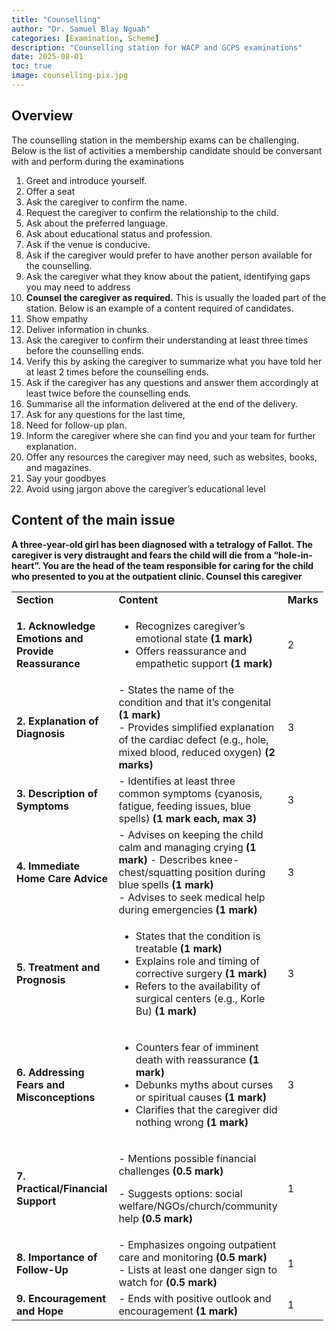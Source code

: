 ```yaml
---
title: "Counselling"
author: "Dr. Samuel Blay Nguah"
categories: [Examination, Scheme]
description: "Counselling station for WACP and GCPS examinations" 
date: 2025-08-01
toc: true
image: counselling-pix.jpg
---
```


## Overview

The counselling station in the membership exams can be challenging. Below is the list of activities
a membership candidate should be conversant with and perform during the examinations

1.  Greet and introduce yourself.
2.  Offer a seat
3.  Ask the caregiver to confirm the name.
4.  Request the caregiver to confirm the relationship to the child.
5.  Ask about the preferred language.
6.  Ask about educational status and profession.
7.  Ask if the venue is conducive.
8.  Ask if the caregiver would prefer to have another person available for the counselling.
9.  Ask the caregiver what they know about the patient, identifying gaps you may need to address
10. **Counsel the caregiver as required.** This is usually the loaded part of the station. Below is
    an example of a content required of candidates.
11. Show empathy
12. Deliver information in chunks.
13. Ask the caregiver to confirm their understanding at least three times before the counselling
    ends.
14. Verify this by asking the caregiver to summarize what you have told her at least 2 times before
    the counselling ends.
15. Ask if the caregiver has any questions and answer them accordingly at least twice before the
    counselling ends.
16. Summarise all the information delivered at the end of the delivery.
17. Ask for any questions for the last time,
18. Need for follow-up plan.
19. Inform the caregiver where she can find you and your team for further explanation.
20. Offer any resources the caregiver may need, such as websites, books, and magazines.
21. Say your goodbyes
22. Avoid using jargon above the caregiver's educational level

## Content of the main issue

**A three-year-old girl has been diagnosed with a tetralogy of Fallot. The caregiver is very
distraught and fears the child will die from a "hole-in-heart". You are the head of the team
responsible for caring for the child who presented to you at the outpatient clinic. Counsel this
caregiver**

+------------------------------------------+------------------------------------------+-----------+
| **Section**                              | **Content**                              | **Marks** |
+------------------------------------------+------------------------------------------+-----------+
| **1. Acknowledge Emotions and Provide    | -   Recognizes caregiver’s emotional     | 2         |
| Reassurance**                            |     state **(1 mark)**\                  |           |
|                                          | -   Offers reassurance and empathetic    |           |
|                                          |     support **(1 mark)**                 |           |
+------------------------------------------+------------------------------------------+-----------+
| **2. Explanation of Diagnosis**          | \- States the name of the condition and  | 3         |
|                                          | that it's congenital **(1 mark)**\       |           |
|                                          | - Provides simplified explanation of the |           |
|                                          | cardiac defect (e.g., hole, mixed blood, |           |
|                                          | reduced oxygen) **(2 marks)**            |           |
+------------------------------------------+------------------------------------------+-----------+
| **3. Description of Symptoms**           | \- Identifies at least three common      | 3         |
|                                          | symptoms (cyanosis, fatigue, feeding     |           |
|                                          | issues, blue spells) **(1 mark each, max |           |
|                                          | 3)**                                     |           |
+------------------------------------------+------------------------------------------+-----------+
| **4. Immediate Home Care Advice**        | \- Advises on keeping the child calm and | 3         |
|                                          | managing crying **(1 mark)** - Describes |           |
|                                          | knee-chest/squatting position during     |           |
|                                          | blue spells **(1 mark)**\                |           |
|                                          | - Advises to seek medical help during    |           |
|                                          | emergencies **(1 mark)**                 |           |
+------------------------------------------+------------------------------------------+-----------+
| **5. Treatment and Prognosis**           | -   States that the condition is         | 3         |
|                                          |     treatable **(1 mark)**\              |           |
|                                          | -   Explains role and timing of          |           |
|                                          |     corrective surgery **(1 mark)**\     |           |
|                                          | -   Refers to the availability of        |           |
|                                          |     surgical centers (e.g., Korle Bu)    |           |
|                                          |     **(1 mark)**                         |           |
+------------------------------------------+------------------------------------------+-----------+
| **6. Addressing Fears and                | -   Counters fear of imminent death with | 3         |
| Misconceptions**                         |     reassurance **(1 mark)**\            |           |
|                                          | -   Debunks myths about curses or        |           |
|                                          |     spiritual causes **(1 mark)**\       |           |
|                                          | -   Clarifies that the caregiver did     |           |
|                                          |     nothing wrong **(1 mark)**           |           |
+------------------------------------------+------------------------------------------+-----------+
| **7. Practical/Financial Support**       | \- Mentions possible financial           | 1         |
|                                          | challenges **(0.5 mark)**                |           |
|                                          |                                          |           |
|                                          | \- Suggests options: social              |           |
|                                          | welfare/NGOs/church/community help       |           |
|                                          | **(0.5 mark)**                           |           |
+------------------------------------------+------------------------------------------+-----------+
| **8. Importance of Follow-Up**           | \- Emphasizes ongoing outpatient care    | 1         |
|                                          | and monitoring **(0.5 mark)**\           |           |
|                                          | - Lists at least one danger sign to      |           |
|                                          | watch for **(0.5 mark)**                 |           |
+------------------------------------------+------------------------------------------+-----------+
| **9. Encouragement and Hope**            | \- Ends with positive outlook and        | 1         |
|                                          | encouragement **(1 mark)**               |           |
+------------------------------------------+------------------------------------------+-----------+
